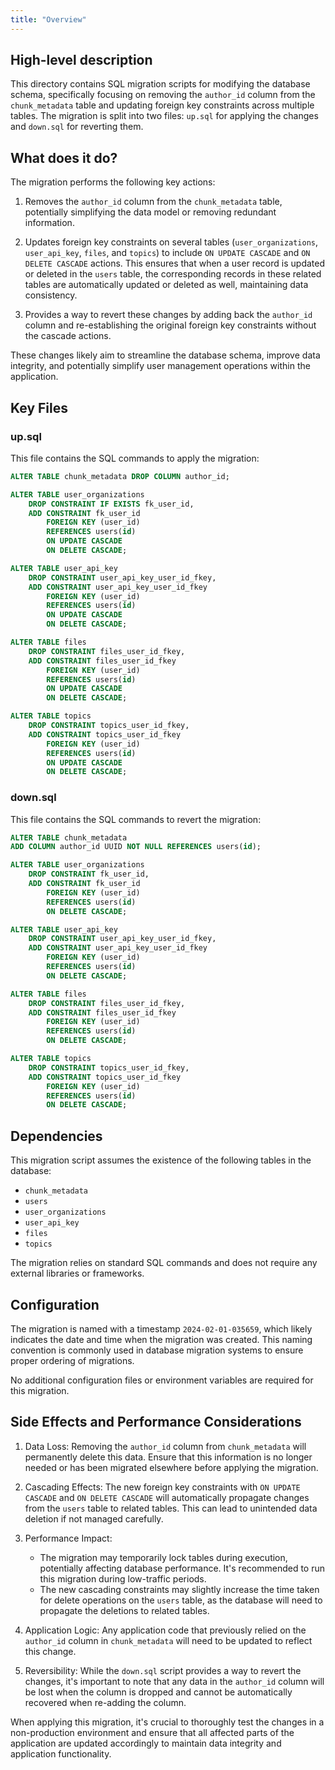 ```yaml
---
title: "Overview"
---
```


## High-level description
This directory contains SQL migration scripts for modifying the database schema, specifically focusing on removing the `author_id` column from the `chunk_metadata` table and updating foreign key constraints across multiple tables. The migration is split into two files: `up.sql` for applying the changes and `down.sql` for reverting them.

## What does it do?
The migration performs the following key actions:

1. Removes the `author_id` column from the `chunk_metadata` table, potentially simplifying the data model or removing redundant information.

2. Updates foreign key constraints on several tables (`user_organizations`, `user_api_key`, `files`, and `topics`) to include `ON UPDATE CASCADE` and `ON DELETE CASCADE` actions. This ensures that when a user record is updated or deleted in the `users` table, the corresponding records in these related tables are automatically updated or deleted as well, maintaining data consistency.

3. Provides a way to revert these changes by adding back the `author_id` column and re-establishing the original foreign key constraints without the cascade actions.

These changes likely aim to streamline the database schema, improve data integrity, and potentially simplify user management operations within the application.

## Key Files

### up.sql
This file contains the SQL commands to apply the migration:

```sql
ALTER TABLE chunk_metadata DROP COLUMN author_id;

ALTER TABLE user_organizations
    DROP CONSTRAINT IF EXISTS fk_user_id,
    ADD CONSTRAINT fk_user_id
        FOREIGN KEY (user_id)
        REFERENCES users(id)
        ON UPDATE CASCADE
        ON DELETE CASCADE;

ALTER TABLE user_api_key
    DROP CONSTRAINT user_api_key_user_id_fkey,
    ADD CONSTRAINT user_api_key_user_id_fkey
        FOREIGN KEY (user_id)
        REFERENCES users(id)
        ON UPDATE CASCADE
        ON DELETE CASCADE;

ALTER TABLE files
    DROP CONSTRAINT files_user_id_fkey,
    ADD CONSTRAINT files_user_id_fkey
        FOREIGN KEY (user_id)
        REFERENCES users(id)
        ON UPDATE CASCADE
        ON DELETE CASCADE;

ALTER TABLE topics
    DROP CONSTRAINT topics_user_id_fkey,
    ADD CONSTRAINT topics_user_id_fkey
        FOREIGN KEY (user_id)
        REFERENCES users(id)
        ON UPDATE CASCADE
        ON DELETE CASCADE;
```

### down.sql
This file contains the SQL commands to revert the migration:

```sql
ALTER TABLE chunk_metadata
ADD COLUMN author_id UUID NOT NULL REFERENCES users(id);

ALTER TABLE user_organizations
    DROP CONSTRAINT fk_user_id,
    ADD CONSTRAINT fk_user_id
        FOREIGN KEY (user_id)
        REFERENCES users(id)
        ON DELETE CASCADE;

ALTER TABLE user_api_key
    DROP CONSTRAINT user_api_key_user_id_fkey,
    ADD CONSTRAINT user_api_key_user_id_fkey
        FOREIGN KEY (user_id)
        REFERENCES users(id)
        ON DELETE CASCADE;

ALTER TABLE files
    DROP CONSTRAINT files_user_id_fkey,
    ADD CONSTRAINT files_user_id_fkey
        FOREIGN KEY (user_id)
        REFERENCES users(id)
        ON DELETE CASCADE;

ALTER TABLE topics
    DROP CONSTRAINT topics_user_id_fkey,
    ADD CONSTRAINT topics_user_id_fkey
        FOREIGN KEY (user_id)
        REFERENCES users(id)
        ON DELETE CASCADE;
```

## Dependencies
This migration script assumes the existence of the following tables in the database:
- `chunk_metadata`
- `users`
- `user_organizations`
- `user_api_key`
- `files`
- `topics`

The migration relies on standard SQL commands and does not require any external libraries or frameworks.

## Configuration
The migration is named with a timestamp `2024-02-01-035659`, which likely indicates the date and time when the migration was created. This naming convention is commonly used in database migration systems to ensure proper ordering of migrations.

No additional configuration files or environment variables are required for this migration.

## Side Effects and Performance Considerations

1. Data Loss: Removing the `author_id` column from `chunk_metadata` will permanently delete this data. Ensure that this information is no longer needed or has been migrated elsewhere before applying the migration.

2. Cascading Effects: The new foreign key constraints with `ON UPDATE CASCADE` and `ON DELETE CASCADE` will automatically propagate changes from the `users` table to related tables. This can lead to unintended data deletion if not managed carefully.

3. Performance Impact: 
   - The migration may temporarily lock tables during execution, potentially affecting database performance. It's recommended to run this migration during low-traffic periods.
   - The new cascading constraints may slightly increase the time taken for delete operations on the `users` table, as the database will need to propagate the deletions to related tables.

4. Application Logic: Any application code that previously relied on the `author_id` column in `chunk_metadata` will need to be updated to reflect this change.

5. Reversibility: While the `down.sql` script provides a way to revert the changes, it's important to note that any data in the `author_id` column will be lost when the column is dropped and cannot be automatically recovered when re-adding the column.

When applying this migration, it's crucial to thoroughly test the changes in a non-production environment and ensure that all affected parts of the application are updated accordingly to maintain data integrity and application functionality.